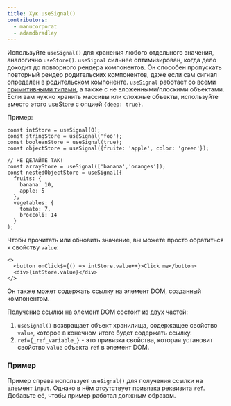```yaml
---
title: Хук useSignal()
contributors:
  - manucorporat
  - adamdbradley
---
```


Используйте `useSignal()` для хранения любого отдельного значения, аналогично `useStore()`. `useSignal` сильнее оптимизирован, когда дело доходит до повторного рендера компонентов. Он способен пропускать повторный рендер родительских компонентов, даже если сам сигнал определён в родительском компоненте. `useSignal` работает со всеми [примитивными типами](https://developer.mozilla.org/en-US/docs/Glossary/Primitive), а также с не вложенными/плоскими объектами. Если вам нужно хранить массивы или сложные объекты, используйте вместо этого [useStore](../../../docs/components/state/index.mdx) с опцией `{deep: true}`.

Пример:

```tsx
const intStore = useSignal(0);
const stringStore = useSignal('foo');
const booleanStore = useSignal(true);
const objectStore = useSignal({fruite: 'apple', color: 'green'});

// НЕ ДЕЛАЙТЕ ТАК!
const arrayStore = useSignal(['banana','oranges']);
const nestedObjectStore = useSignal({
  fruits: {
    banana: 10,
    apple: 5
  },
  vegetables: {
    tomato: 7,
    broccoli: 14
  }
);
```

Чтобы прочитать или обновить значение, вы можете просто обратиться к свойству `value`:

```tsx
<>
  <button onClick$={() => intStore.value++}>Click me</button>
  <div>{intStore.value}</div>
</>
```

Он также может содержать ссылку на элемент DOM, созданный компонентом.

Получение ссылки на элемент DOM состоит из двух частей:

1. `useSignal()` возвращает объект хранилища, содержащее свойство `value`, которое в конечном итоге будет содержать ссылку.
2. `ref={_ref_variable_}` - это привязка свойства, которая установит свойство `value` объекта `ref` в элемент DOM.

### Пример

Пример справа использует `useSignal()` для получения ссылки на элемент `input`. Однако в нём отсутствует привязка реквизита `ref`. Добавьте её, чтобы пример работал должным образом.
